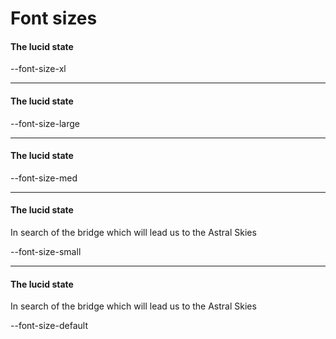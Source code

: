 
<Meta title="Styleguide/Tokens/Font size" />

# Font sizes

<div className="flex_row">
  <h4 className="font-size-ex font-size-xl">The lucid state</h4>
  <p>--font-size-xl</p>
</div>
<hr />

<div className="flex_row">
  <h4 className="font-size-ex font-size-large">The lucid state</h4>
  <p>--font-size-large</p>
</div>
<hr />

<div className="flex_row">
  <h4 className="font-size-ex font-size-med">The lucid state</h4>
  <p>--font-size-med</p>
</div>
<hr />

<div className="flex_row">
  <div>
    <h4 className="font-size-ex font-size-small">The lucid state</h4>
    <p className="font-size-small">
      In search of the bridge which will lead us to the Astral Skies
    </p>
  </div>
  <p>--font-size-small</p>
</div>
<hr />

<div className="flex_row">
  <div>
    <h4 className="font-size-ex font-size-default">The lucid state</h4>
    <p className="font-size-default">
      In search of the bridge which will lead us to the Astral Skies
    </p>
  </div>
  <p>--font-size-default</p>
</div>
